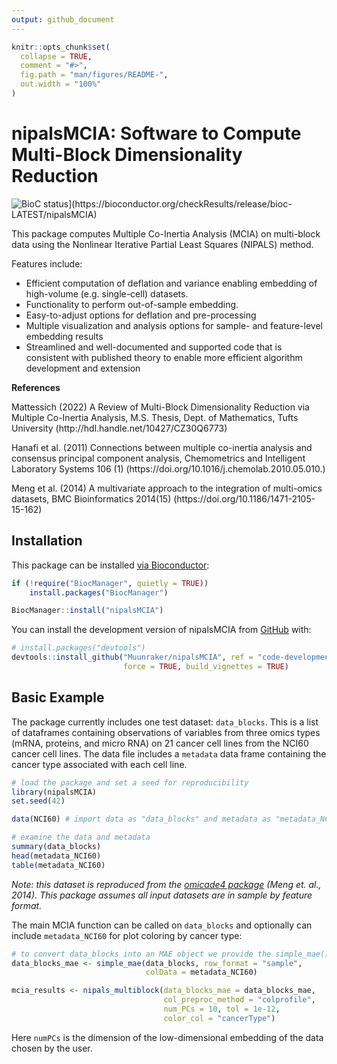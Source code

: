 ```yaml
---
output: github_document
---
```


<!-- README.md is generated from README.Rmd. Please edit that file -->

```r
knitr::opts_chunk$set(
  collapse = TRUE,
  comment = "#>",
  fig.path = "man/figures/README-",
  out.width = "100%"
)
```

# nipalsMCIA: Software to Compute Multi-Block Dimensionality Reduction

<!-- badges: start -->
![BioC status](http://www.bioconductor.org/shields/build/release/bioc/nipalsMCIA.svg)](https://bioconductor.org/checkResults/release/bioc-LATEST/nipalsMCIA)
<!-- badges: end -->

This package computes Multiple Co-Inertia Analysis (MCIA) on multi-block data
using the Nonlinear Iterative Partial Least Squares (NIPALS) method.

Features include:  

* Efficient computation of deflation and variance enabling embedding of
  high-volume (e.g. single-cell) datasets.  
* Functionality to perform out-of-sample embedding.
* Easy-to-adjust options for deflation and pre-processing
* Multiple visualization and analysis options for sample- and feature-level
  embedding results
* Streamlined and well-documented and supported code that is consistent with
  published theory to enable more efficient algorithm development and extension

**References**

Mattessich (2022) A Review of Multi-Block Dimensionality Reduction via Multiple
Co-Inertia Analysis, M.S. Thesis, Dept. of Mathematics, Tufts University (http://hdl.handle.net/10427/CZ30Q6773)

Hanafi et al. (2011) Connections between multiple co-inertia analysis and
consensus principal component analysis, Chemometrics and Intelligent Laboratory Systems 106 (1) (https://doi.org/10.1016/j.chemolab.2010.05.010.)

Meng et al. (2014) A multivariate approach to the integration of multi-omics
datasets, BMC Bioinformatics 2014(15) (https://doi.org/10.1186/1471-2105-15-162)

## Installation

This package can be installed [via Bioconductor](https://bioconductor.org/packages/release/bioc/html/nipalsMCIA.html):

```r
if (!require("BiocManager", quietly = TRUE))
    install.packages("BiocManager")

BiocManager::install("nipalsMCIA")
```

You can install the development version of nipalsMCIA from [GitHub](https://github.com/) with:

```r
# install.packages("devtools")
devtools::install_github("Muunraker/nipalsMCIA", ref = "code-development",
                         force = TRUE, build_vignettes = TRUE)
```

## Basic Example

The package currently includes one test dataset: `data_blocks`. This is a list
of dataframes containing  observations of variables from three omics types
(mRNA, proteins, and micro RNA)  on 21 cancer cell lines from the NCI60 cancer
cell lines. The data file includes a `metadata` data frame containing the cancer
type associated with each cell line. 

```r
# load the package and set a seed for reproducibility
library(nipalsMCIA)
set.seed(42)
```

```r
data(NCI60) # import data as "data_blocks" and metadata as "metadata_NCI60"

# examine the data and metadata
summary(data_blocks)
head(metadata_NCI60)
table(metadata_NCI60)
```

*Note: this dataset is reproduced from the [omicade4 package](https://www.bioconductor.org/packages/release/bioc/html/omicade4.html)
(Meng et. al., 2014). This package assumes all input datasets are in sample by
feature format.*

The main MCIA function can be called on `data_blocks` and optionally can include
`metadata_NCI60` for plot coloring by cancer type:

```r
# to convert data_blocks into an MAE object we provide the simple_mae() function
data_blocks_mae <- simple_mae(data_blocks, row_format = "sample",
                              colData = metadata_NCI60)

mcia_results <- nipals_multiblock(data_blocks_mae = data_blocks_mae,
                                  col_preproc_method = "colprofile",
                                  num_PCs = 10, tol = 1e-12,
                                  color_col = "cancerType")
```

Here `numPCs` is the dimension of the low-dimensional embedding of the data chosen by the user. 
